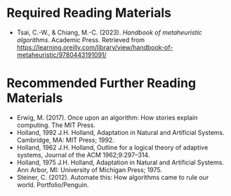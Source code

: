 # Required Reading Materials
* Tsai, C.-W., & Chiang, M.-C. (2023). *Handbook of metaheuristic algorithms*. Academic Press. Retrieved from <https://learning.oreilly.com/library/view/handbook-of-metaheuristic/9780443191091/>

# Recommended Further Reading Materials
* Erwig, M. (2017). Once upon an algorithm: How stories explain computing. The MIT Press.
* Holland, 1992 J.H. Holland, Adaptation in Natural and Artificial Systems. Cambridge, MA: MIT Press; 1992.
* Holland, 1962 J.H. Holland, Outline for a logical theory of adaptive systems, Journal of the ACM 1962;9:297–314.
* Holland, 1975 J.H. Holland, Adaptation in Natural and Artificial Systems. Ann Arbor, MI: University of Michigan Press; 1975.
* Steiner, C. (2012). Automate this: How algorithms came to rule our world. Portfolio/Penguin.






